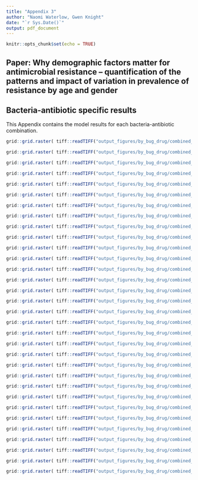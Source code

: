 ```yaml
---
title: "Appendix 3"
author: "Naomi Waterlow, Gwen Knight"
date: "`r Sys.Date()`"
output: pdf_document
---
```


```r
knitr::opts_chunk$set(echo = TRUE)
```


## Paper: Why demographic factors matter for antimicrobial resistance – quantification of the patterns and impact of variation in prevalence of resistance by age and gender 

## Bacteria-antibiotic specific results

This Appendix contains the model results for each bacteria-antibiotic combination. 


```r
grid::grid.raster( tiff::readTIFF("output_figures/by_bug_drug/combined_acispp_amika_R_combo.tiff") )

```

```r
grid::grid.raster( tiff::readTIFF("output_figures/by_bug_drug/combined_acispp_aminogl_R_combo.tiff") )

```

```r
grid::grid.raster( tiff::readTIFF("output_figures/by_bug_drug/combined_acispp_carbapen_R_combo.tiff") )

```

```r
grid::grid.raster( tiff::readTIFF("output_figures/by_bug_drug/combined_acispp_fq_pseudo_R_combo.tiff") )

```

```r
grid::grid.raster( tiff::readTIFF("output_figures/by_bug_drug/combined_encfae_genta_high_combo.tiff") )

```

```r
grid::grid.raster( tiff::readTIFF("output_figures/by_bug_drug/combined_encfae_vanco_R_combo.tiff") )

```

```r
grid::grid.raster( tiff::readTIFF("output_figures/by_bug_drug/combined_encfai_aminopen_R_combo.tiff") )

```

```r
grid::grid.raster( tiff::readTIFF("output_figures/by_bug_drug/combined_encfai_genta_high_combo.tiff") )

```

```r
grid::grid.raster( tiff::readTIFF("output_figures/by_bug_drug/combined_esccol_amika_R_combo.tiff") )

```

```r
grid::grid.raster( tiff::readTIFF("output_figures/by_bug_drug/combined_esccol_aminogl_R_combo.tiff") )

```

```r
grid::grid.raster( tiff::readTIFF("output_figures/by_bug_drug/combined_esccol_aminopen_R_combo.tiff") )

```

```r
grid::grid.raster( tiff::readTIFF("output_figures/by_bug_drug/combined_esccol_carbapen_R_combo.tiff") )

```

```r
grid::grid.raster( tiff::readTIFF("output_figures/by_bug_drug/combined_esccol_cefIII_entero_R_combo.tiff") )

```

```r
grid::grid.raster( tiff::readTIFF("output_figures/by_bug_drug/combined_esccol_fq_ent_R_combo.tiff") )

```

```r
grid::grid.raster( tiff::readTIFF("output_figures/by_bug_drug/combined_esccol_ureidopen_R_combo.tiff") )

```

```r
grid::grid.raster( tiff::readTIFF("output_figures/by_bug_drug/combined_klepne_amika_R_combo.tiff") )

```

```r
grid::grid.raster( tiff::readTIFF("output_figures/by_bug_drug/combined_klepne_aminogl_R_combo.tiff") )

```

```r
grid::grid.raster( tiff::readTIFF("output_figures/by_bug_drug/combined_klepne_carbapen_R_combo.tiff") )

```

```r
grid::grid.raster( tiff::readTIFF("output_figures/by_bug_drug/combined_klepne_cefIII_entero_R_combo.tiff") )

```

```r
grid::grid.raster( tiff::readTIFF("output_figures/by_bug_drug/combined_klepne_ert_R_combo.tiff") )

```

```r
grid::grid.raster( tiff::readTIFF("output_figures/by_bug_drug/combined_klepne_fq_ent_R_combo.tiff") )

```

```r
grid::grid.raster( tiff::readTIFF("output_figures/by_bug_drug/combined_pseaer_amika_R_combo.tiff") )

```

```r
grid::grid.raster( tiff::readTIFF("output_figures/by_bug_drug/combined_pseaer_aminogl_R_combo.tiff") )

```

```r
grid::grid.raster( tiff::readTIFF("output_figures/by_bug_drug/combined_pseaer_carbapen_R_combo.tiff") )

```

```r
grid::grid.raster( tiff::readTIFF("output_figures/by_bug_drug/combined_pseaer_ceftaz_R_combo.tiff") )

```

```r
grid::grid.raster( tiff::readTIFF("output_figures/by_bug_drug/combined_pseaer_fq_pseudo_R_combo.tiff") )

```

```r
grid::grid.raster( tiff::readTIFF("output_figures/by_bug_drug/combined_pseaer_ureidopen_R_combo.tiff") )

```

```r
grid::grid.raster( tiff::readTIFF("output_figures/by_bug_drug/combined_staaur_rifamp_R_combo.tiff") )

```

```r
grid::grid.raster( tiff::readTIFF("output_figures/by_bug_drug/combined_staaur_mrsa_R_combo.tiff") )

```

```r
grid::grid.raster( tiff::readTIFF("output_figures/by_bug_drug/combined_staaur_fq_staaur_R_combo.tiff") )

```

```r
grid::grid.raster( tiff::readTIFF("output_figures/by_bug_drug/combined_strpne_macrol_R_combo.tiff") )

```

```r
grid::grid.raster( tiff::readTIFF("output_figures/by_bug_drug/combined_strpne_penic_RI_combo.tiff") )

```

